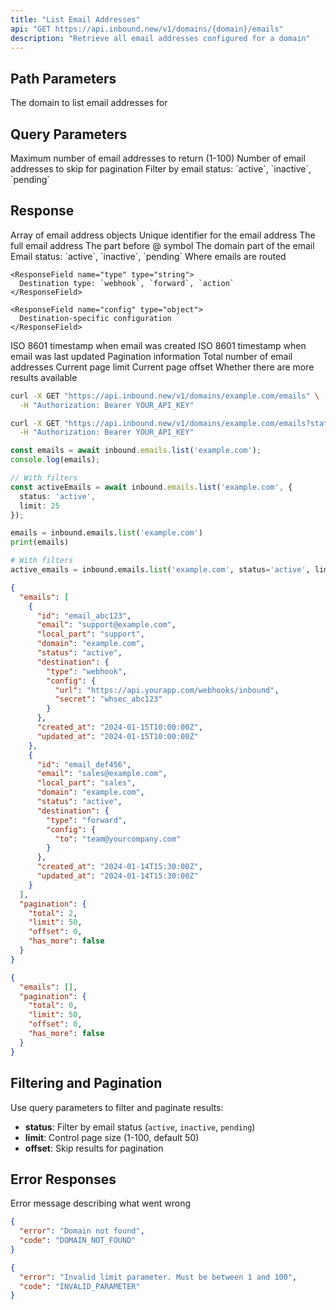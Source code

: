 ```yaml
---
title: "List Email Addresses"
api: "GET https://api.inbound.new/v1/domains/{domain}/emails"
description: "Retrieve all email addresses configured for a domain"
---
```


## Path Parameters

<ParamField path="domain" type="string" required>
  The domain to list email addresses for
</ParamField>

## Query Parameters

<ParamField query="limit" type="number" default="50">
  Maximum number of email addresses to return (1-100)
</ParamField>

<ParamField query="offset" type="number" default="0">
  Number of email addresses to skip for pagination
</ParamField>

<ParamField query="status" type="string">
  Filter by email status: `active`, `inactive`, `pending`
</ParamField>

## Response

<ResponseField name="emails" type="array">
  Array of email address objects
  
  <ResponseField name="id" type="string">
    Unique identifier for the email address
  </ResponseField>
  
  <ResponseField name="email" type="string">
    The full email address
  </ResponseField>
  
  <ResponseField name="local_part" type="string">
    The part before @ symbol
  </ResponseField>
  
  <ResponseField name="domain" type="string">
    The domain part of the email
  </ResponseField>
  
  <ResponseField name="status" type="string">
    Email status: `active`, `inactive`, `pending`
  </ResponseField>
  
  <ResponseField name="destination" type="object">
    Where emails are routed
    
    <ResponseField name="type" type="string">
      Destination type: `webhook`, `forward`, `action`
    </ResponseField>
    
    <ResponseField name="config" type="object">
      Destination-specific configuration
    </ResponseField>
  </ResponseField>
  
  <ResponseField name="created_at" type="string">
    ISO 8601 timestamp when email was created
  </ResponseField>
  
  <ResponseField name="updated_at" type="string">
    ISO 8601 timestamp when email was last updated
  </ResponseField>
</ResponseField>

<ResponseField name="pagination" type="object">
  Pagination information
  
  <ResponseField name="total" type="number">
    Total number of email addresses
  </ResponseField>
  
  <ResponseField name="limit" type="number">
    Current page limit
  </ResponseField>
  
  <ResponseField name="offset" type="number">
    Current page offset
  </ResponseField>
  
  <ResponseField name="has_more" type="boolean">
    Whether there are more results available
  </ResponseField>
</ResponseField>

<RequestExample>

```bash cURL
curl -X GET "https://api.inbound.new/v1/domains/example.com/emails" \
  -H "Authorization: Bearer YOUR_API_KEY"
```

```bash With Filters
curl -X GET "https://api.inbound.new/v1/domains/example.com/emails?status=active&limit=25" \
  -H "Authorization: Bearer YOUR_API_KEY"
```

```typescript TypeScript
const emails = await inbound.emails.list('example.com');
console.log(emails);

// With filters
const activeEmails = await inbound.emails.list('example.com', {
  status: 'active',
  limit: 25
});
```

```python Python
emails = inbound.emails.list('example.com')
print(emails)

# With filters
active_emails = inbound.emails.list('example.com', status='active', limit=25)
```

</RequestExample>

<ResponseExample>

```json Success Response
{
  "emails": [
    {
      "id": "email_abc123",
      "email": "support@example.com",
      "local_part": "support",
      "domain": "example.com",
      "status": "active",
      "destination": {
        "type": "webhook",
        "config": {
          "url": "https://api.yourapp.com/webhooks/inbound",
          "secret": "whsec_abc123"
        }
      },
      "created_at": "2024-01-15T10:00:00Z",
      "updated_at": "2024-01-15T10:00:00Z"
    },
    {
      "id": "email_def456",
      "email": "sales@example.com",
      "local_part": "sales",
      "domain": "example.com",
      "status": "active",
      "destination": {
        "type": "forward",
        "config": {
          "to": "team@yourcompany.com"
        }
      },
      "created_at": "2024-01-14T15:30:00Z",
      "updated_at": "2024-01-14T15:30:00Z"
    }
  ],
  "pagination": {
    "total": 2,
    "limit": 50,
    "offset": 0,
    "has_more": false
  }
}
```

```json Empty Response
{
  "emails": [],
  "pagination": {
    "total": 0,
    "limit": 50,
    "offset": 0,
    "has_more": false
  }
}
```

</ResponseExample>

## Filtering and Pagination

Use query parameters to filter and paginate results:

- **status**: Filter by email status (`active`, `inactive`, `pending`)
- **limit**: Control page size (1-100, default 50)
- **offset**: Skip results for pagination

## Error Responses

<ResponseField name="error" type="string">
  Error message describing what went wrong
</ResponseField>

<ResponseExample>

```json Domain Not Found
{
  "error": "Domain not found",
  "code": "DOMAIN_NOT_FOUND"
}
```

```json Invalid Parameters
{
  "error": "Invalid limit parameter. Must be between 1 and 100",
  "code": "INVALID_PARAMETER"
}
```

</ResponseExample> 
